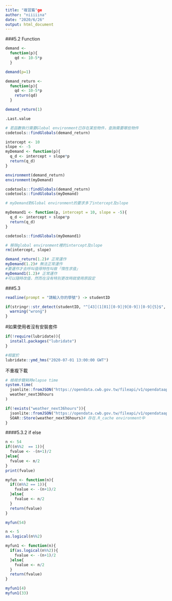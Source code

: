 ```yaml
---
title: "複習篇"ge
author: "niiiiina"
date: "2020/6/26"
output: html_document
---
```

###5.2 Function

```r
demand <- 
  function(p){
    qd <- 10-5*p
  }

demand(p=1)
```


```r
demand_return <- 
  function(p){
    qd <- 10-5*p
    return(qd)
  }

demand_return(1)

```

```r
.Last.value
```

```r
# 若函數執行需要Global environment已存在某些物件，查詢需要哪些物件
codetools::findGlobals(demand_return)
```

```r
intercept <- 10
slope <- -5
myDemand <- function(p){
  q_d <- intercept + slope*p
  return(q_d)
}
```

```r
environment(demand_return)
environment(myDemand)
```


```r
codetools::findGlobals(demand_return)
codetools::findGlobals(myDemand) 

# myDemand對Global environment的要求多了intercept及slope
```

```r
myDemand1 <- function(p, intercept = 10, slope = -5){
  q_d <- intercept + slope*p
  return(q_d)
}

codetools::findGlobals(myDemand1)
```

```r
# 移除global environment裡的intercept及slope
rm(intercept, slope)

demand_return(1.2)# 正常運作
myDemand(1.2)# 無法正常運作
#要運作才去呼叫值得特性叫做「惰性求值」
myDemand1(1.2)# 正常運作
#可以隨時改值，然而在沒有特別更改時就使用原設定
```

###5.3

```r
readline(prompt = "請輸入你的學號") -> studentID

if(stringr::str_detect(studentID, "^[43](1[01][0-9]|9[0-9])[0-9]{5}$", negate = T)){
  warning("wrong")
}
```

#如果使用者沒有安裝套件

```r
if(!require(lubridate)){
  install.packages("lubridate")
}

#相當於
lubridate::ymd_hms("2020-07-01 13:00:00 GWT")
```

不重複下載

```r
# 檢視步驟耗時elapse time
system.time(
  jsonlite::fromJSON("https://opendata.cwb.gov.tw/fileapi/v1/opendataapi/F-C0032-001?Authorization=rdec-key-123-45678-011121314&format=JSON") ->
  weather_next36hours
)
```

```r
if(!exists("weather_next36hours")){
  jsonlite::fromJSON("https://opendata.cwb.gov.tw/fileapi/v1/opendataapi/F-C0032-001?Authorization=rdec-key-123-45678-011121314&format=JSON") -> weather_next36hours
  SOAR::Store(weather_next36hours)# 存在.R_cache environment中
}
```

####5.3.2 if else

```r
n <- 54
if((n%%2  == 1)){
  fvalue <- -(n+1)/2
}else{
  fvalue <- n/2
}
print(fvalue)
```

```r
myfun <- function(n){
  if((n%%2 == 1)){
    fvalue <- -(n+1)/2
  }else{
    fvalue <- n/2
  }
  return(fvalue)
}

myfun(54)
```

```r
n <- 5
as.logical(n%%2)

myfun1 <- function(n){
  if(as.logical(n%%2)){
    fvalue <- -(n+1)/2
  }else{
    fvalue <- n/2
  }
  return(fvalue)
}

myfun1(4)
myfun1(33)
```

